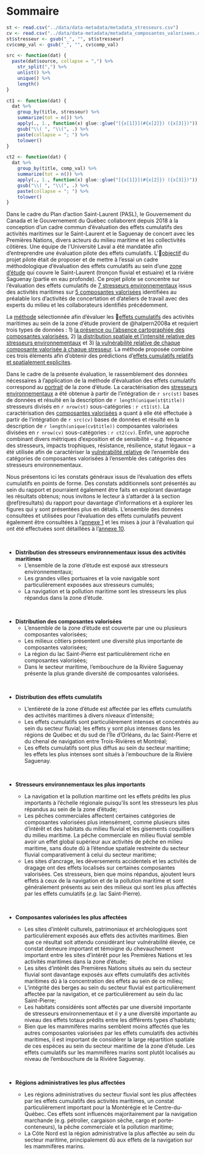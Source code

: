 # Sommaire {-}

```r
st <- read.csv("../data/data-metadata/metadata_stresseurs.csv")
cv <- read.csv("../data/data-metadata/metadata_composantes_valorisees.csv")
st$stresseur <- gsub("_", "", st$stresseur)
cv$comp_val <- gsub("_", "", cv$comp_val)

src <- function(dat) {
  paste(dat$source, collapse = ",") %>%
    str_split(",") %>%
    unlist() %>%
    unique() %>%
    length()
}

ct1 <- function(dat) {
  dat %>%
    group_by(title, stresseur) %>%
    summarize(tot = n()) %>%
    apply(., 1., function(x) glue::glue("[{x[1]}](#{x[2]}) ({x[3]})")) %>%
    gsub("\\( ", "\\(", .) %>%
    paste(collapse = "; ") %>%
    tolower()
}

ct2 <- function(dat) {
  dat %>%
    group_by(title, comp_val) %>%
    summarize(tot = n()) %>%
    apply(., 1., function(x) glue::glue("[{x[1]}](#{x[2]}) ({x[3]})")) %>%
    gsub("\\( ", "\\(", .) %>%
    paste(collapse = "; ") %>%
    tolower()
}
```


Dans le cadre du Plan d’action Saint-Laurent (PASL), le Gouvernement du Canada et le Gouvernement du Québec collaborent depuis 2018 à la conception d’un cadre commun d’évaluation des effets cumulatifs des activités maritimes sur le Saint-Laurent et le Saguenay de concert avec les Premières Nations, divers acteurs du milieu maritime et les collectivités côtières. Une équipe de l’Université Laval a été mandatée afin d'entreprendre une évaluation pilote des effets cumulatifs. L'[objectif](#objectifs) du projet pilote était de proposer et de mettre à l’essai un cadre méthodologique d’évaluation des effets cumulatifs au sein d'une [zone d'étude](#zoneetude) qui couvre le Saint-Laurent (tronçon fluvial et estuaire) et la rivière Saguenay (partie en eau profonde). Ce projet pilote se concentre sur l'évaluation des effets cumulatifs de [7 stresseurs environnementaux](#stintro) issus des activités maritimes sur [5 composantes valorisées](#cvintro) identifiées au préalable lors d’activités de concertation et d’ateliers de travail avec des experts du milieu et les collaborateurs identifiés précédemment. 

La [méthode](#methode) sélectionnée afin d'évaluer les [effets cumulatifs](#sectioncea) des activités maritimes au sein de la zone d'étude provient de @halpern2008a et requiert trois types de données : 1) [la présence ou l'absence cartographiée des composantes valorisées](#cvmethod), 2) [la distribution spatiale et l’intensité relative des stresseurs environnementaux](#strmethod) et 3) [la vulnérabilité relative de chaque composante valorisée à chaque stresseur](#vulnmethod). La méthode proposée combine ces trois éléments afin d'obtenir des prédictions d'[effets cumulatifs relatifs et spatialement explicites](#ceamethod).

Dans le cadre de la présente évaluation, le rassemblement des données nécessaires à l'application de la méthode d'évaluation des effets cumulatifs correspond au [portrait](#portrait) de la zone d'étude. La caractérisation des [stresseurs environnementaux](#strportrait) a été obtenue à partir de l'intégration de `r src(st)` bases de données et résulté en la description de `r length(unique(st$title))` stresseurs divisés en `r nrow(st)` sous-catégories : `r ct1(st)`. 
La caractérisation des [composantes valorisées](#cvportrait) a quant à elle été effectuée à partir de l'intégration de `r src(cv)` bases de données et résulté en la description de `r length(unique(cv$title))` composantes valorisées divisées en `r nrow(cv)` sous-catégories : `r ct2(cv)`. 
Enfin, une approche combinant divers métriques d’exposition et de sensibilité -- *e.g.* fréquence des stresseurs, impacts trophiques, résistance, résilience, statut légaux -- a été utilisée afin de caractériser la [vulnérabilité relative](#vulnportrait) de l'ensemble des catégories de composantes valorisées à l'ensemble des catégories des stresseurs environnementaux.

Nous présentons ici les constats généraux issus de l'évaluation des effets cumulatifs en points de forme. Des constats additionnels sont présentés au sein du rapport et pourraient également être faits en explorant davantage les résultats obtenus; nous invitons le lecteur à s'attarder à la section \@ref(resultats) du rapport pour davantage d'informations et à explorer les figures qui y sont présentées plus en détails. L'ensemble des données consultées et utilisées pour l'évaluation des effets cumulatifs peuvent également être consultées à l'[annexe 1](#annexe1) et les mises à jour à l'évaluation qui ont été effectuées sont détaillées à l'[annexe 10](#annexe10).

<br/>

- **Distribution des stresseurs environnementaux issus des activités maritimes**
  - L'ensemble de la zone d'étude est exposé aux stresseurs environnementaux;
  - Les grandes villes portuaires et la voie navigable sont particulièrement exposées aux stresseurs cumulés;
  - La navigation et la pollution maritime sont les stresseurs les plus répandus dans la zone d'étude.

<br/>

- **Distribution des composantes valorisées**
  - L'ensemble de la zone d'étude est couverte par une ou plusieurs composantes valorisées;
  - Les milieux côtiers présentent une diversité plus importante de composantes valorisées;
  - La région du lac Saint-Pierre est particulièrement riche en composantes valorisées;
  - Dans le secteur maritime, l'embouchure de la Rivière Saguenay présente la plus grande diversité de composantes valorisées.

<br/>

- **Distribution des effets cumulatifs**
  - L'entièreté de la zone d'étude est affectée par les effets cumulatifs des activités maritimes à divers niveaux d'intensité;
  - Les effets cumulatifs sont particulièrement intenses et concentrés au sein du secteur fluvial; les effets y sont plus intenses dans les régions de Québec et du sud de l'Île d'Orléans, du lac Saint-Pierre et du chenal de navigation entre Trois-Rivières et Montréal;
  - Les effets cumulatifs sont plus diffus au sein du secteur maritime; les effets les plus intenses sont situés à l'embouchure de la Rivière Saguenay.

  <br/>

- **Stresseurs environnementaux les plus importants**
  - La navigation et la pollution maritime ont les effets prédits les plus importants à l'échelle régionale puisqu'ils sont les stresseurs les plus répandus au sein de la zone d'étude;
  - Les pêches commerciales affectent certaines catégories de composantes valorisées plus intensément, comme plusieurs sites d'intérêt et des habitats du milieu fluvial et les gisements coquilliers du milieu maritime. La pêche commerciale en milieu fluvial semble avoir un effet global supérieur aux activités de pêche en milieu maritime, sans doute dû à l'étendue spatiale restreinte du secteur fluvial comparativement à celui du secteur maritime;
  - Les sites d'ancrage, les déversements accidentels et les activités de dragage ont des effets localisés sur certaines composantes valorisées. Ces stresseurs, bien que moins répandus, ajoutent leurs effets à ceux de la navigation et de la pollution maritime et sont généralement présents au sein des milieux qui sont les plus affectés par les effets cumulatifs (*e.g.* lac Saint-Pierre).

  <br/>

- **Composantes valorisées les plus affectées**
  - Les sites d'intérêt culturels, patrimoniaux et archéologiques sont particulièrement exposés aux effets des activités maritimes. Bien que ce résultat soit attendu considérant leur vulnérabilité élevée, ce constat demeure important et témoigne du chevauchement important entre les sites d'intérêt pour les Premières Nations et les activités maritimes dans la zone d'étude;
  - Les sites d'intérêt des Premières Nations situés au sein du secteur fluvial sont davantage exposés aux effets cumulatifs des activités maritimes dû à la concentration des effets au sein de ce milieu;
  - L'intégrité des berges au sein du secteur fluvial est particulièrement affectée par la navigation, et ce particulièrement au sein du lac Saint-Pierre;
  - Les habitats considérés sont affectés par une diversité importante de stresseurs environnementaux et il y a une diversité importante au niveau des effets totaux prédits entre les différents types d'habitats;
  - Bien que les mammifères marins semblent moins affectés que les autres composantes valorisées par les effets cumulatifs des activités maritimes, il est important de considérer la large répartition spatiale de ces espèces au sein du secteur maritime de la zone d'étude. Les effets cumulatifs sur les mammifères marins sont plutôt localisés au niveau de l'embouchure de la Rivière Saguenay.

  <br/>

- **Régions administratives les plus affectées**
  - Les régions administratives du secteur fluvial sont les plus affectées par les effets cumulatifs des activités maritimes, un constat particulièrement important pour la Montérégie et le Centre-du-Québec. Ces effets sont influencés majoritairement par la navigation marchande (e.g. pétrolier, cargaison sèche, cargo et porte-conteneurs), la pêche commerciale et la pollution maritime;
  - La Côte Nord est la région administrative la plus affectée au sein du secteur maritime, principalement dû aux effets de la navigation sur les mammifères marins.


